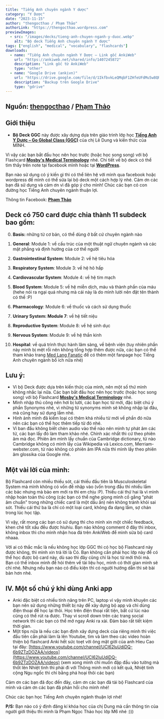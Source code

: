 ```yaml
---
title: "Tiếng Anh chuyên ngành Y dược"
category: "Y Dược"
date: "2023-11-15"
author: "thengocthao / Phạm Thảo"
authorLink: "https://thengocthao.wordpress.com"
previewImages:
  - src: "/images/decks/tieng-anh-chuyen-nganh-y-duoc.webp"
    alt: "Bộ deck Tiếng Anh chuyên ngành Y dược"
tags: ["english", "medical", "vocabulary", "flashcards"]
downloads:
  - name: "Tiếng Anh chuyên ngành Y Dược – Link gốc AnkiWeb"
    url: "https://ankiweb.net/shared/info/1407245872"
    description: "Link gốc từ AnkiWeb"
    type: "other"
  - name: "Google Drive (ankivn)"
    url: "https://drive.google.com/file/d/1IkfbvkLeQMqbF1ZHfeUFdMu5w8QR0X-h/view?usp=sharing"
    description: "Backup trên Google Drive"
    type: "gdrive"
---
```


## Nguồn: [thengocthao](https://thengocthao.wordpress.com/2022/01/04/minh-da-on-thi-noi-tru-nhu-the-nao/) / [Phạm Thảo](https://www.facebook.com/phamngoc.thao.583)

## Giới thiệu

- **Bộ Deck GGC** này được xây dựng dựa trên giáo trình lớp học [**Tiếng Anh Y Dược – Go Global Class (GGC)**](https://www.facebook.com/tienganhyduocggc/) của chị Lê Dung và kiến thức của MÌNH.

Vì vậy các bạn bắt đầu học nên học trước (hoặc học song song) với bộ Flashcard [**Mosby's Medical Terminology**](https://ankiweb.net/shared/info/1588541422) nhé. Chi tiết về bộ deck có thể tìm thấy trên note tại facebook mình hoặc tại [**WordPress**](https://thengocthao.wordpress.com/).

Bạn nào sử dụng có ý kiến gì thì có thể liên hệ với mình qua facebook hoặc wordpress để mình có thể sửa lại bộ deck một cách hợp lý nhé. Cảm ơn các bạn đã sử dụng và cảm ơn vì đã góp ý cho mình! Chúc các bạn có con đường học Tiếng Anh chuyên ngành thuận lợi.

Thông tin Facebook: [**Phạm Thảo**](https://www.facebook.com/phamngoc.thao.583)

## Deck có 750 card được chia thành 11 subdeck bao gồm:

0. **Basis:** những từ cơ bản, có thể dùng ở bất cứ chuyên ngành nào

1. **General**: Module 1: về cấu trúc của một thuật ngữ chuyên ngành và các mặt phẳng và định hướng của cơ thể người
2. **Gastrointestinal System**: Module 2: về hệ tiêu hóa
3. **Respiratory System**: Module 3: về hệ hô hấp
4. **Cardiovascular System**: Module 4: về hệ tim mạch
5. **Blood System**: Module 5: về hệ miễn dịch, máu và thành phần của máu (hehe nói ra ngại quá nhưng mà cái này là do mình lười nên đặt tên thành có thế :P)
6. **Pharmacology**: Module 6: về thuốc và cách sử dụng thuốc
7. **Urinary System: Module 7**: về hệ tiết niệu
8. **Reproductive System**: Module 8: về hệ sinh dục
9. **Nervous System**: Module 9: về hệ thần kinh
10. **Hospital**: về quá trình thực hành lâm sàng, về bệnh viện (tuy nhiên phần này mình bị mệt rồi nên không tổng hợp thêm được nữa, các bạn có thể tham khảo trang [Med Lang Fanatic](https://www.facebook.com/MedLangFanatic/) để có thêm một fanpage học Tiếng Anh chuyên ngành bổ ích nữa nhé)

## Lưu ý:

- Vì bộ Deck được dựa trên kiến thức của mình, nên một số thứ mình không nhắc lại nữa. Các bạn bắt đầu học nên học trước (hoặc học song song) với bộ Flashcard [**Mosby's Medical Terminology**](https://ankiweb.net/shared/info/1588541422) nhé.
- Mình nhập thủ công nên hơi bị lười, các bạn học từ mới, đặc biệt chú ý phần Synonyms nhé, vì những từ synonyms mình sẽ không nhập lại đâu, mà cũng hay sử dụng lắm nhé.
- Hình ảnh mình đã kiếm loại có thêm khá nhiều từ mới về phần đó nữa nên các bạn có thể học thêm tiếp từ đó nhé.
- Vì ban đầu không biết chèn audio vào thế nào nên mình tự phát âm các từ, các bạn lấy đó làm tham khảo nhé. Chính xác nhất thì cứ theo phiên âm mà đọc. Phiên âm mình lấy chuẩn của Cambridge dictionary, từ nào Cambridge không có mình lấy của Wikipedia và Lexico.com, Merriam-webster.com, từ nào không có phiên âm IPA nữa thì mình lấy theo phiên âm glossika của Google nhé.

## Một vài lời của mình:

Bộ Flashcard còn nhiều thiếu sót, cái thiếu đầu tiên là Musculoskeletal System mà mình không có vốn để nhập vào (vốn trong đầu thì nhiều lắm các bác nhưng mà bảo em mới ra thì em chịu :P). Thiếu cái thứ hai là vì mình nhập hoàn toàn thủ công (các bạn có thể nghe giọng mình cố gắng "phát âm chuẩn" trong những chiếc card là một dấu ấn) nên không tránh khỏi sai sót. Thiếu cái thứ ba là chỉ có một loại card, không đa dạng lắm, sợ chán trong lúc học tập.

Vì vậy, rất mong các bạn có sử dụng thì cho mình xin một chiếc feedback, khen chê tốt xấu đều được hiuhiu. Bạn nào không comment ở đây thì inbox, không inbox thì cho mình nhận hoa đá trên AnkiWeb để mình sửa bộ card nhaaa.

Với ai có thắc mắc là nếu không học lớp GGC thì có học bộ Flashcard này được không, thì mình xin trả lời là Có. Bạn không cần phải học lớp này để có thể học được bộ card này, dù sao thì đây cũng chỉ là học từ mới thôi mà. Bạn có thể inbox mình để hỏi thêm về tài liệu học, mình có thời gian mình sẽ chỉ nhé. Nhưng nếu bạn nào có điều kiện thì có người hướng dẫn thì sẽ bài bản hơn nhé.

## IV. Một số chú ý khi dùng Anki app

- Anki đặc biệt có nhiều tính năng trên PC, laptop vì vậy mình khuyên các bạn nên sử dụng những thiết bị này để xây dựng bộ app và chỉ dùng điện thoại để học lại thôi. Học trên điện thoại rất tiện, bất cứ lúc nào cũng có thể rút ra được. Thay vì scroll down trên các trang social network thì các bạn có thể mở ngay Anki ra xài. Đảm bảo rất tiết kiệm thời gian.
- Một tips nữa là nếu các bạn định xây dựng deck của riêng mình thì việc đầu tiên cần phải làm là lên Youtube, tìm và làm theo các video hoàn thiện bộ flashcard Anki hết sức toẹt vời ông mặt giời của anh Hieu Cao tại đây: [https://www.youtube.com/channel/UCI62luUdiDQ-6b9ZTzDOZAA/videos](https://www.youtube.com/channel/UCI62luUdiDQ-6b9ZTzDOZAA/videos) (xem xong mình chỉ muốn đập đầu vào tường mà thốt lên Nhiệt tình thì phải đi với Thông minh mới có kết quả, Nhiệt tình cộng Ngu ngốc thì chỉ bằng phá hoại thôi các bạn)

Cảm ơn các bạn đã đọc đến đây, cảm ơn các bạn đã tải bộ Flashcard của mình và cảm ơn các bạn đã phản hồi cho mình nhé!

Chúc các bạn học Tiếng Anh chuyên ngành thuận lợi nhé!

**P/S:** Bạn nào có ý định đăng kí khóa học của chị Dung mà cần thông tin của người giới thiệu thì mình là Phạm Ngọc Thảo học lớp M6 nhé :)))